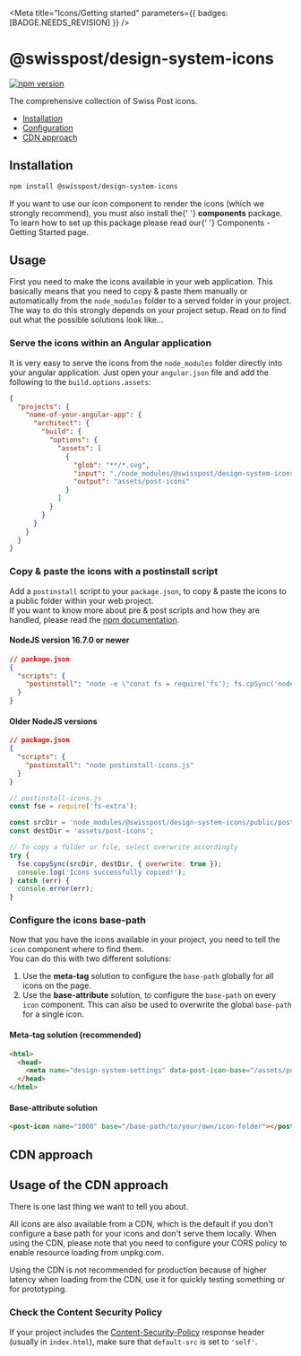 
<Meta
  title="Icons/Getting started"
  parameters={{ badges: [BADGE.NEEDS_REVISION] }}
/>

# @swisspost/design-system-icons

[![npm version](https://badge.fury.io/js/@swisspost%2Fdesign-system-icons.svg)](https://badge.fury.io/js/@swisspost%2Fdesign-system-icons)

The comprehensive collection of Swiss Post icons.

- [Installation](#installation)
- [Configuration](#configuration)
- [CDN approach](#cdn-approach)

## Installation

```bash dark
npm install @swisspost/design-system-icons
```

<p class="alert alert-info alert-md">
  If you want to use our <LinkTo kind="icons-components-icon--default">icon component</LinkTo> to
  render the icons (which we strongly recommend), you must also install the{' '}
  <strong>components</strong> package.
  <br />
  To learn how to set up this package please read our{' '}
  <LinkTo kind="getting-started-components--page">Components - Getting Started</LinkTo> page.
</p>

## Usage

First you need to make the icons available in your web application.
This basically means that you need to copy & paste them manually or automatically from the `node_modules` folder to a served folder in your project.
The way to do this strongly depends on your project setup.
Read on to find out what the possible solutions look like...

### Serve the icons within an Angular application

It is very easy to serve the icons from the `node_modules` folder directly into your angular application.
Just open your `angular.json` file and add the following to the `build.options.assets`:

```json dark
{
  "projects": {
    "name-of-your-angular-app": {
      "architect": {
        "build": {
          "options": {
            "assets": [
              {
                "glob": "**/*.svg",
                "input": "./node_modules/@swisspost/design-system-icons/public/post-icons",
                "output": "assets/post-icons"
              }
            ]
          }
        }
      }
    }
  }
}
```

### Copy & paste the icons with a postinstall script

Add a `postinstall` script to your `package.json`, to copy & paste the icons to a public folder within your web project.<br/>
If you want to know more about pre & post scripts and how they are handled, please read the <a href="https://docs.npmjs.com/cli/v7/using-npm/scripts#description" target="_blank">npm documentation</a>.

#### NodeJS version 16.7.0 or newer

```json dark
// package.json
{
  "scripts": {
    "postinstall": "node -e \"const fs = require('fs'); fs.cpSync('node_modules/@swisspost/design-system-icons/public/post-icons', 'assets/post-icons', { recursive: true }, (err) => { if (err) throw err; });\""
  }
}
```

#### Older NodeJS versions

```json dark
// package.json
{
  "scripts": {
    "postinstall": "node postinstall-icons.js"
  }
}
```

```js dark
// postinstall-icons.js
const fse = require('fs-extra');

const srcDir = 'node_modules/@swisspost/design-system-icons/public/post-icons';
const destDir = 'assets/post-icons';

// To copy a folder or file, select overwrite accordingly
try {
  fse.copySync(srcDir, destDir, { overwrite: true });
  console.log('Icons successfully copied!');
} catch (err) {
  console.error(err);
}
```

### Configure the icons base-path

Now that you have the icons available in your project, you need to tell the `icon` component where to find them.<br/>
You can do this with two different solutions:

1. Use the **meta-tag** solution to configure the `base-path` globally for all icons on the page.
2. Use the **base-attribute** solution, to configure the `base-path` on every `icon` component. This can also be used to overwrite the global `base-path` for a single icon.

#### Meta-tag solution (recommended)

```html dark
<html>
  <head>
    <meta name="design-system-settings" data-post-icon-base="/assets/post-icons" />
  </head>
</html>
```

#### Base-attribute solution

```html dark
<post-icon name="1000" base="/base-path/to/your/own/icon-folder"></post-icon>
```

## CDN approach

## Usage of the CDN approach

There is one last thing we want to tell you about.

All icons are also available from a CDN, which is the default if you don't configure a base path for your icons and don't serve them locally. When using the CDN, please note that you need to configure your CORS policy to enable resource loading from unpkg.com.

<p class="alert alert-warning alert-md">
  Using the CDN is not recommended for production because of higher latency when loading from the
  CDN, use it for quickly testing something or for prototyping.
</p>

### Check the Content Security Policy

If your project includes the <a href="https://developer.mozilla.org/en-US/docs/Web/HTTP/Headers/Content-Security-Policy" target="_blank">Content-Security-Policy</a> response header (usually in `index.html`),
make sure that `default-src` is set to `'self'`.
